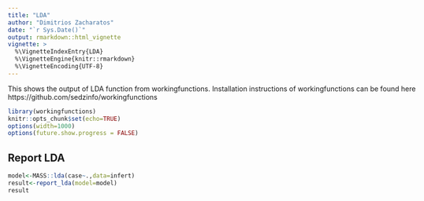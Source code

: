 ```yaml
---
title: "LDA"
author: "Dimitrios Zacharatos"
date: "`r Sys.Date()`"
output: rmarkdown::html_vignette
vignette: >
  %\VignetteIndexEntry{LDA}
  %\VignetteEngine{knitr::rmarkdown}
  %\VignetteEncoding{UTF-8}
---
```


<style> 
body { max-width: 95%; margin: 0 auto; padding: 0; } 
.container { width: 100%; max-width: none; } 
/* Example for wider tables */ 
table { width: 80%; table-layout: fixed; } 
th, td { padding: 8px; text-align: left; } 
</style>

This shows the output of LDA function from workingfunctions. 
Installation instructions of workingfunctions can be found here https://github.com/sedzinfo/workingfunctions

```r
library(workingfunctions)
knitr::opts_chunk$set(echo=TRUE)
options(width=1000)
options(future.show.progress = FALSE)
```

## Report LDA
```r
model<-MASS::lda(case~.,data=infert)
result<-report_lda(model=model)
result
```
